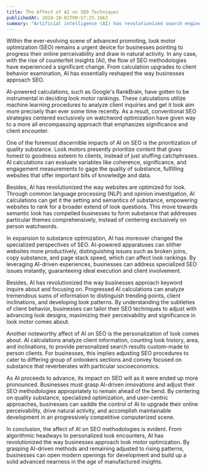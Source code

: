 ```yaml
---
title: The Affect of AI on SEO Techniques
publishedAt: 2024-10-01T00:57:25.166Z
summary: "Artificial intelligence (AI) has revolutionized search engine optimization (SEO), reshaping strategies for online visibility and organic traffic. From prioritizing quality content to optimizing technical aspects, AI-driven insights are pivotal. Businesses must adapt, focusing on relevance, user experience, and personalized search results. Embracing AI ensures sustained growth in a competitive digital landscape."
---
```


Within the ever-evolving scene of advanced promoting, look motor optimization (SEO) remains a urgent device for businesses pointing to progress their online perceivability and draw in natural activity. In any case, with the rise of counterfeit insights (AI), the flow of SEO methodologies have experienced a significant change. From calculation upgrades to client behavior examination, AI has essentially reshaped the way businesses approach SEO.

AI-powered calculations, such as Google's RankBrain, have gotten to be instrumental in deciding look motor rankings. These calculations utilize machine learning procedures to analyze client inquiries and get it look aim more precisely than ever some time recently. As a result, conventional SEO strategies centered exclusively on watchword optimization have given way to a more all encompassing approach that emphasizes significance and client encounter.

One of the foremost discernible impacts of AI on SEO is the prioritization of quality substance. Look motors presently prioritize content that gives honest to goodness esteem to clients, instead of just stuffing catchphrases. AI calculations can evaluate variables like coherence, significance, and engagement measurements to gage the quality of substance, fulfilling websites that offer important bits of knowledge and data.

Besides, AI has revolutionized the way websites are optimized for look. Through common language processing (NLP) and opinion investigation, AI calculations can get it the setting and semantics of substance, empowering websites to rank for a broader extend of look questions. This move towards semantic look has compelled businesses to form substance that addresses particular themes comprehensively, instead of centering exclusively on person watchwords.

In expansion to substance optimization, AI has moreover changed the specialized perspectives of SEO. AI-powered apparatuses can slither websites more productively, distinguishing issues such as broken joins, copy substance, and page stack speed, which can affect look rankings. By leveraging AI-driven experiences, businesses can address specialized SEO issues instantly, guaranteeing ideal execution and client involvement.

Besides, AI has revolutionized the way businesses approach keyword inquire about and focusing on. Progressed AI calculations can analyze tremendous sums of information to distinguish trending points, client inclinations, and developing look patterns. By understanding the subtleties of client behavior, businesses can tailor their SEO techniques to adjust with advancing look designs, maximizing their perceivability and significance in look motor comes about.

Another noteworthy affect of AI on SEO is the personalization of look comes about. AI calculations analyze client information, counting look history, area, and inclinations, to provide personalized search results custom-made to person clients. For businesses, this implies adjusting SEO procedures to cater to differing group of onlookers sections and convey focused on substance that reverberates with particular socioeconomics.

As AI proceeds to advance, its impact on SEO will as it were ended up more pronounced. Businesses must grasp AI-driven innovations and adjust their SEO methodologies appropriately to remain ahead of the bend. By centering on quality substance, specialized optimization, and user-centric approaches, businesses can saddle the control of AI to upgrade their online perceivability, drive natural activity, and accomplish maintainable development in an progressively competitive computerized scene.

In conclusion, the affect of AI on SEO methodologies is evident. From algorithmic headways to personalized look encounters, AI has revolutionized the way businesses approach look motor optimization. By grasping AI-driven methods and remaining adjusted to rising patterns, businesses can open modern openings for development and build up a solid advanced nearness in the age of manufactured insights. 
